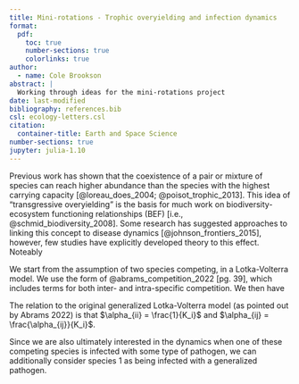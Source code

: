 ```yaml
---
title: Mini-rotations - Trophic overyielding and infection dynamics
format: 
  pdf:
    toc: true
    number-sections: true
    colorlinks: true
author:
  - name: Cole Brookson
abstract: |
  Working through ideas for the mini-rotations project
date: last-modified
bibliography: references.bib
csl: ecology-letters.csl
citation:
  container-title: Earth and Space Science
number-sections: true
jupyter: julia-1.10
---
```


\section{Background}

Previous work has shown that the coexistence of a pair or mixture of species can reach higher abundance than the species with the highest carrying capacity [@loreau_does_2004; @poisot_trophic_2013]. This idea of "transgressive overyielding" is the basis for much work on biodiversity-ecosystem functioning relationships (BEF) [i.e., @schmid_biodiversity_2008]. Some research has suggested approaches to linking this concept to disease dynamics [@johnson_frontiers_2015], however, few studies have explicitly developed theory to this effect. Noteably    

\section{Methods}

We start from the assumption of two species competing, in a Lotka-Volterra model. We use the form of @abrams_competition_2022[pg. 39], which includes terms for both inter- and intra-specific competition. We then have

\begin{equation}
  \label{eqn:simple-lv-1}
  \frac{dN_1}{dt} = N_1(r_1 - \alpha_{11}N_1 - \alpha_{12}N_2)
\end{equation} \begin{equation}
  \label{eqn:simple-lv-2}
  \frac{dN_2}{dt} = N_2(r_2 - \alpha_{21}N_1 - \alpha_{22}N_2)
\end{equation}

The relation to the original generalized Lotka-Volterra model (as pointed out by Abrams 2022) is that $\alpha_{ii} = \frac{1}{K_i}$ and $\alpha_{ij} = \frac{\alpha_{ij}}{K_i}$. 

\begin{table}[hpt]
\centering
\begin{tabular}{ |m{4cm}||m{7cm}|}
     \hline
     \multicolumn{2}{|c|}{Model Parameters} \\
     \hline
     \textbf{Term} & \textbf{Description} \\
     \hline
     $N_i$ & Abundance of species $i$ \\
     $r_i$ & Growth rate of species $i$ \\
     $\alpha_{ii}$ & Intraspecific competition within species $i$ \\
     $\alpha_{ij}$ & Interspecific competition between species $i$ and $j$ \\
     \hline
\end{tabular}
\caption{Parameter values for our model systems}
\label{table:parameters}
\end{table}

Since we are also ultimately interested in the dynamics when one of these competing species is infected with some type of pathogen, we can additionally consider species 1 as being infected with a generalized pathogen.

\section{References}
